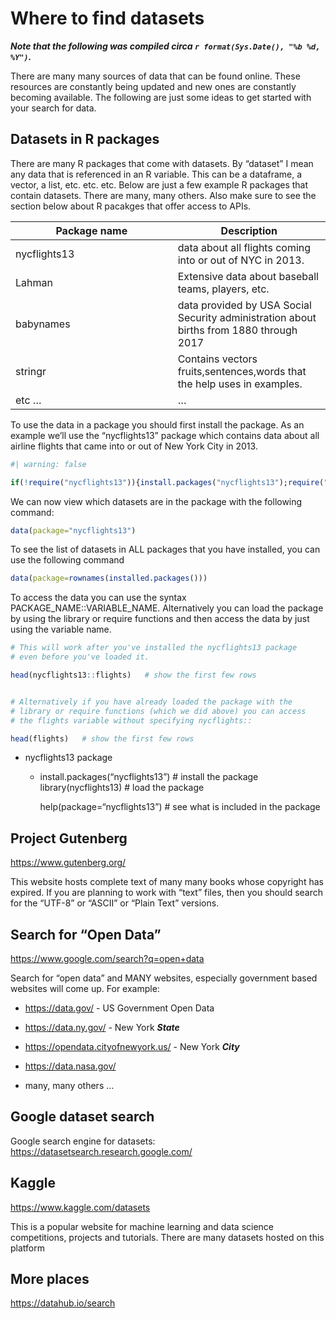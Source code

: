 # Where to find datasets

***Note that the following was compiled circa `r format(Sys.Date(), "%b %d, %Y")`.***

There are many many sources of data that can be found online. These 
resources are constantly being updated and new ones are constantly 
becoming available. The following are just some ideas to get started with
your search for data. 


## Datasets in R packages

There are many R packages that come with datasets.
By "dataset" I mean any data that is referenced in an R variable. 
This can be a dataframe, a vector, a list, etc. etc. etc.
Below are just a few example R packages that contain datasets. 
There are many, many others. Also make sure to see the section below about
R pacakges that offer access to APIs.

| Package name | Description |
|--------------|-------------|
| nycflights13 | data about all flights coming into or out of NYC in 2013. |
| Lahman | Extensive data about baseball teams, players, etc. |
| babynames | data provided by USA Social Security administration about births from 1880 through 2017 |
| stringr | Contains vectors fruits,sentences,words that the help uses in examples. |
| etc ... | ... |


To use the data in a package you should
first install the package. As an example we'll use the 
"nycflights13" package which 
contains data about all airline flights that came into or out of 
New York City in 2013. 

```r
#| warning: false

if(!require("nycflights13")){install.packages("nycflights13");require("nycflights13");}
```

We can now view which datasets are in the package with the following command:

```r
data(package="nycflights13")
```

To see the list of datasets in ALL packages that you have installed, you 
can use the following command

```r
data(package=rownames(installed.packages()))
```

To access the data you can use the syntax
PACKAGE_NAME::VARIABLE_NAME. Alternatively you can load the package
by using the library or require functions and then access the data
by just using the variable name.

```r
# This will work after you've installed the nycflights13 package
# even before you've loaded it.

head(nycflights13::flights)   # show the first few rows


# Alternatively if you have already loaded the package with the 
# library or require functions (which we did above) you can access
# the flights variable without specifying nycflights::

head(flights)   # show the first few rows
```

- nycflights13 package
  
  * install.packages("nycflights13")  # install the package
    library(nycflights13)             # load the package
      
    help(package="nycflights13")    # see what is included in the package
    


    
## Project Gutenberg

<https://www.gutenberg.org/>

This website hosts complete text of many many books whose copyright has expired.
If you are planning to work with "text" files, then you should search 
for the "UTF-8" or "ASCII" or "Plain Text" versions.

## Search for "Open Data"

<https://www.google.com/search?q=open+data>

Search for "open data" and MANY websites, especially government
based websites will come up. For example:
  
  * <https://data.gov/> - US Government Open Data
  
  * <https://data.ny.gov/> - New York ***State***
  
  * <https://opendata.cityofnewyork.us/> - New York ***City***
  
  * <https://data.nasa.gov/>

  * many, many others ...

## Google dataset search

Google search engine for datasets: <https://datasetsearch.research.google.com/>  

## Kaggle

<https://www.kaggle.com/datasets>  

This is a popular website for machine learning and data science 
competitions, projects and tutorials. There are many datasets hosted
on this platform


## More places

<https://datahub.io/search>




